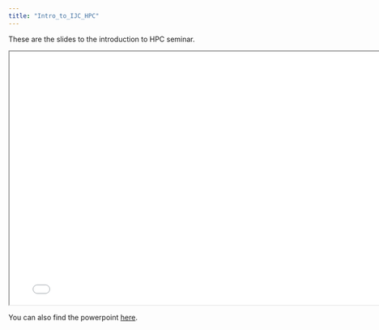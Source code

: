 ```yaml
---
title: "Intro_to_IJC_HPC"
---
```


These are the slides  to the introduction to HPC seminar. 

```{=html}
<iframe width="780" height="500" class="slide-deck" src="data/Intro_to_IJC_computing_infrastructure.21112023.pdf" data-external="1">
</iframe>
```

You can also find the powerpoint [here](https://carrerasresearch-my.sharepoint.com/:p:/r/personal/amerkel_carrerasresearch_org/Documents/Documents/Training/Introduction_to_IJC_computing_infrastructure/Intro_to_IJC_computing_infrastructure.final.pptx?d=w392c1c7ee2314a70823fd92530045d22&csf=1&web=1&e=seQqJT).

